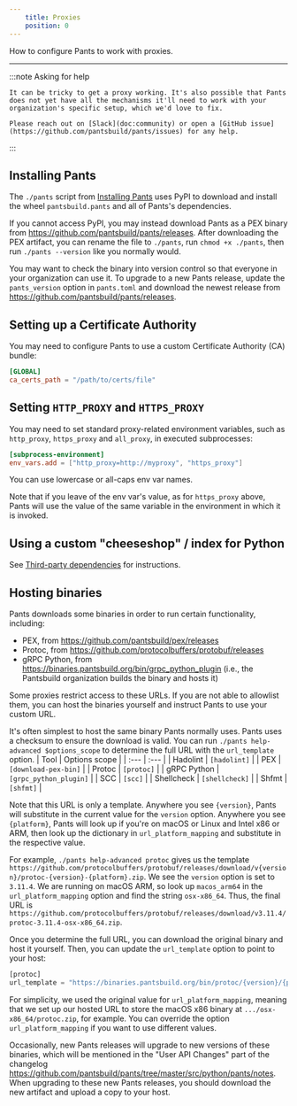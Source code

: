 ```yaml
---
    title: Proxies
    position: 0
---
```



How to configure Pants to work with proxies.

---

:::note Asking for help

    It can be tricky to get a proxy working. It's also possible that Pants does not yet have all the mechanisms it'll need to work with your organization's specific setup, which we'd love to fix.

    Please reach out on [Slack](doc:community) or open a [GitHub issue](https://github.com/pantsbuild/pants/issues) for any help.

:::

## Installing Pants

The `./pants` script from [Installing Pants](doc:installation) uses PyPI to download and install the wheel `pantsbuild.pants` and all of Pants's dependencies.

If you cannot access PyPI, you may instead download Pants as a PEX binary from https://github.com/pantsbuild/pants/releases. After downloading the PEX artifact, you can rename the file to `./pants`, run `chmod +x ./pants`, then run `./pants --version` like you normally would.

You may want to check the binary into version control so that everyone in your organization can use it. To upgrade to a new Pants release, update the `pants_version` option in `pants.toml` and download the newest release from https://github.com/pantsbuild/pants/releases.

## Setting up a Certificate Authority

You may need to configure Pants to use a custom Certificate Authority (CA) bundle:

```toml title="pants.toml"
[GLOBAL]
ca_certs_path = "/path/to/certs/file"
```

## Setting `HTTP_PROXY` and `HTTPS_PROXY`

You may need to set standard proxy-related environment variables, such as `http_proxy`, `https_proxy` and `all_proxy`, in executed subprocesses:

```toml title="pants.toml"
[subprocess-environment]
env_vars.add = ["http_proxy=http://myproxy", "https_proxy"]
```

You can use lowercase or all-caps env var names.

Note that if you leave of the env var's value, as for `https_proxy` above, Pants will use the value of the same variable in the environment in which it is invoked.

## Using a custom \"cheeseshop\" / index for Python

See [Third-party dependencies](doc:python-third-party-dependencies#using-custom-repositories) for instructions.

## Hosting binaries

Pants downloads some binaries in order to run certain functionality, including:

- PEX, from https://github.com/pantsbuild/pex/releases
- Protoc, from https://github.com/protocolbuffers/protobuf/releases
- gRPC Python, from https://binaries.pantsbuild.org/bin/grpc_python_plugin (i.e., the Pantsbuild organization builds the binary and hosts it)

Some proxies restrict access to these URLs. If you are not able to allowlist them, you can host the binaries yourself and instruct Pants to use your custom URL.

It's often simplest to host the same binary Pants normally uses. Pants uses a checksum to ensure the download is valid. You can run `./pants help-advanced $options_scope` to determine the full URL with the `url_template` option.
| Tool | Options scope |
| :--- | :--- |
| Hadolint | `[hadolint]` |
| PEX | `[download-pex-bin]` |
| Protoc | `[protoc]` |
| gRPC Python | `[grpc_python_plugin]` |
| SCC | `[scc]` |
| Shellcheck | `[shellcheck]` |
| Shfmt | `[shfmt]` |

Note that this URL is only a template. Anywhere you see `{version}`, Pants will substitute in the current value for the `version` option. Anywhere you see `{platform}`, Pants will look up if you're on macOS or Linux and Intel x86 or ARM, then look up the dictionary in `url_platform_mapping` and substitute in the respective value.

For example, `./pants help-advanced protoc` gives us the template `https://github.com/protocolbuffers/protobuf/releases/download/v{version}/protoc-{version}-{platform}.zip`. We see the `version` option is set to `3.11.4`. We are running on macOS ARM, so look up `macos_arm64` in the `url_platform_mapping` option and find the string `osx-x86_64`. Thus, the final URL is `https://github.com/protocolbuffers/protobuf/releases/download/v3.11.4/protoc-3.11.4-osx-x86_64.zip`.

Once you determine the full URL, you can download the original binary and host it yourself. Then, you can update the `url_template` option to point to your host:

```python title="pants.toml"
[protoc]
url_template = "https://binaries.pantsbuild.org/bin/protoc/{version}/{platform}/protoc.zip"
```

For simplicity, we used the original value for `url_platform_mapping`, meaning that we set up our hosted URL to store the macOS x86 binary at `.../osx-x86_64/protoc.zip`, for example. You can override the option `url_platform_mapping` if you want to use different values.

Occasionally, new Pants releases will upgrade to new versions of these binaries, which will be mentioned in the "User API Changes" part of the changelog https://github.com/pantsbuild/pants/tree/master/src/python/pants/notes. When upgrading to these new Pants releases, you should download the new artifact and upload a copy to your host.
